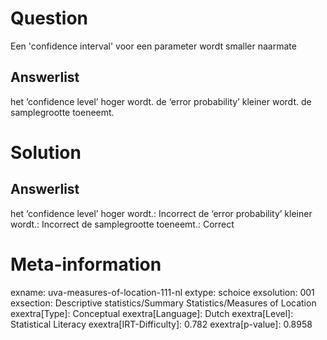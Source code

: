 Question
========

Een \'confidence interval\' voor een parameter wordt smaller naarmate

Answerlist
----------

het 'confidence level' hoger wordt.
de 'error probability' kleiner wordt.
de samplegrootte toeneemt.

Solution
========

Answerlist
----------

het 'confidence level' hoger wordt.: Incorrect
de 'error probability' kleiner wordt.: Incorrect
de samplegrootte toeneemt.: Correct

Meta-information
================
exname: uva-measures-of-location-111-nl
extype: schoice
exsolution: 001
exsection: Descriptive statistics/Summary Statistics/Measures of Location
exextra[Type]: Conceptual
exextra[Language]: Dutch
exextra[Level]: Statistical Literacy
exextra[IRT-Difficulty]: 0.782
exextra[p-value]: 0.8958
